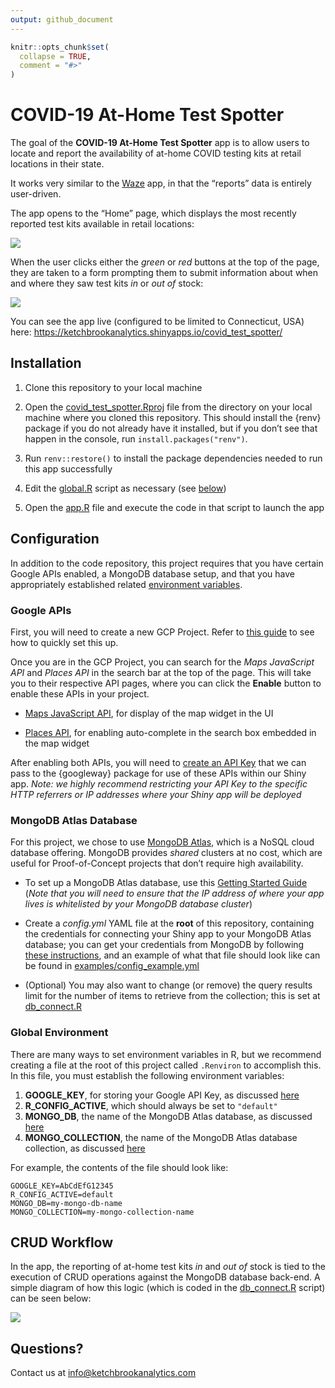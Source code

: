 ```yaml
---
output: github_document
---
```


<!-- README.md is generated from README.Rmd. Please edit that file -->

```r
knitr::opts_chunk$set(
  collapse = TRUE,
  comment = "#>"
)
```

# COVID-19 At-Home Test Spotter

<!-- badges: start -->
<!-- badges: end -->

The goal of the **COVID-19 At-Home Test Spotter** app is to allow users to locate and report the availability of at-home COVID testing kits at retail locations in their state.

It works very similar to the [Waze](https://www.waze.com/) app, in that the "reports" data is entirely user-driven.

The app opens to the "Home" page, which displays the most recently reported test kits available in retail locations:

![](www/home_page.PNG)

When the user clicks either the *green* or *red* buttons at the top of the page, they are taken to a form prompting them to submit information about when and where they saw test kits *in* or *out of* stock:

![](www/report_in_page.PNG)

You can see the app live (configured to be limited to Connecticut, USA) here: [https://ketchbrookanalytics.shinyapps.io/covid_test_spotter/](https://ketchbrookanalytics.shinyapps.io/covid_test_spotter/) 

## Installation

1. Clone this repository to your local machine

2. Open the [covid_test_spotter.Rproj](covid_test_spotter.Rproj) file from the directory on your local machine where you cloned this repository. This should install the {renv} package if you do not already have it installed, but if you don't see that happen in the console, run `install.packages("renv")`.

3. Run `renv::restore()` to install the package dependencies needed to run this app successfully

4. Edit the [global.R](global.R) script as necessary (see [below](#configuration))

5. Open the [app.R](app.R) file and execute the code in that script to launch the app

## Configuration

In addition to the code repository, this project requires that you have certain Google APIs enabled, a MongoDB database setup, and that you have appropriately established related [environment variables](#global-environment).

### Google APIs

First, you will need to create a new GCP Project. Refer to [this guide](https://cloud.google.com/resource-manager/docs/creating-managing-projects#creating_a_project) to see how to quickly set this up.

Once you are in the GCP Project, you can search for the *Maps JavaScript API* and *Places API* in the search bar at the top of the page. This will take you to their respective API pages, where you can click the **Enable** button to enable these APIs in your project.

* [Maps JavaScript API](https://developers.google.com/maps/documentation/javascript/overview), for display of the map widget in the UI

* [Places API](https://developers.google.com/maps/documentation/places/web-service/overview), for enabling auto-complete in the search box embedded in the map widget

After enabling both APIs, you will need to [create an API Key](https://cloud.google.com/docs/authentication/api-keys#creating_an_api_key) that we can pass to the {googleway} package for use of these APIs within our Shiny app. *Note: we highly recommend restricting your API Key to the specific HTTP referrers or IP addresses where your Shiny app will be deployed*

### MongoDB Atlas Database

For this project, we chose to use [MongoDB Atlas](https://www.mongodb.com/atlas/database), which is a NoSQL cloud database offering. MongoDB provides *shared* clusters at no cost, which are useful for Proof-of-Concept projects that don't require high availability.

* To set up a MongoDB Atlas database, use this [Getting Started Guide](https://docs.atlas.mongodb.com/getting-started/) (*Note that you will need to ensure that the IP address of where your app lives is whitelisted by your MongoDB database cluster*)

* Create a *config.yml* YAML file at the **root** of this repository, containing the credentials for connecting your Shiny app to your MongoDB Atlas database; you can get your credentials from MongoDB by following [these instructions](https://docs.atlas.mongodb.com/tutorial/connect-to-your-cluster/#connect-to-your-atlas-cluster), and an example of what that file should look like can be found in [examples/config_example.yml](examples/config_example.yml)

* (Optional) You may also want to change (or remove) the query results limit for the number of items to retrieve from the collection; this is set at [db_connect.R](R/db_connect.R#L31)

### Global Environment

There are many ways to set environment variables in R, but we recommend creating a file at the root of this project called `.Renviron` to accomplish this. In this file, you must establish the following environment variables:

1. **GOOGLE_KEY**, for storing your Google API Key, as discussed [here](#google-apis)
2. **R_CONFIG_ACTIVE**, which should always be set to `"default"`
3. **MONGO_DB**, the name of the MongoDB Atlas database, as discussed [here](#mongodb-atlas-database)
3. **MONGO_COLLECTION**, the name of the MongoDB Atlas database collection, as discussed [here](#mongodb-atlas-database)

For example, the contents of the file should look like:

```
GOOGLE_KEY=AbCdEfG12345
R_CONFIG_ACTIVE=default
MONGO_DB=my-mongo-db-name
MONGO_COLLECTION=my-mongo-collection-name
```

## CRUD Workflow

In the app, the reporting of at-home test kits *in* and *out of* stock is tied to the execution of CRUD operations against the MongoDB database back-end. A simple diagram of how this logic (which is coded in the [db_connect.R](R/db_connect.R) script) can be seen below:

![](www/flowchart.png)

## Questions?

Contact us at [info@ketchbrookanalytics.com](mailto:info@ketchbrookanalytics.com?subject=COVID%20Test%20Spotter%20App)
